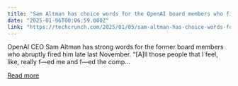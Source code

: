 ```yaml
---
title: "Sam Altman has choice words for the OpenAI board members who fired him"
date: "2025-01-06T00:06:59.000Z"
link: "https://techcrunch.com/2025/01/05/sam-altman-has-choice-words-for-the-openai-board-members-who-fired-him/"
---
```


OpenAI CEO Sam Altman has strong words for the former board members who abruptly fired him late last November. &#8220;[A]ll those people that I feel, like, really f&#8212;ed me and f&#8212;ed the comp...

[Read more](https://techcrunch.com/2025/01/05/sam-altman-has-choice-words-for-the-openai-board-members-who-fired-him/)

